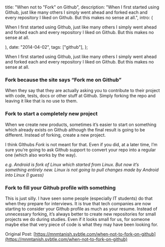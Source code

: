 


  title: "When not to \"Fork\" on Github",
  description: "When I first started using Github, just like many others I simply  went ahead and forked each and every repository I liked on Github. But  this makes no sense at all.",
  intro: (
    <section>
      <p>When I first started using Github, just like many others I simply  went ahead and forked each and every repository I liked on Github. But  this makes no sense at all.</p>
    </section>
  ),
  date: "2014-04-02",
  tags: ["github"],
};


When I first started using Github, just like many others I simply  went ahead and forked each and every repository I liked on Github. But  this makes no sense at all.

### Fork because the site says “Fork me on Github”

When they say that they are actually asking you to contribute to  their project with code, tests, docs or other stuff at Github. Simply  forking the repo and leaving it like that is no use to them.

### Fork to start a completely new project

When we create new products, sometimes it’s easier to start on  something which already exists on Github although the final result is  going to be different. Instead of forking, create a new project.

I think GIthubs _Fork_ is not meant for that. Even if you did,  at a later time, I’m sure you’re going to ask Github support to convert  your repo into a regular one (which also works by the way).

_e.g. Android is fork of Linux which started from Linux. But now  it’s something entirely new. Linux is not going to pull changes made by  Android into Linux (I guess)_

### Fork to fill your Github profile with something

This is just silly. I have seen some people (especially IT students)  do that when they prepare for interviews. It is true that tech companies  are now starting to consider your Github profile as much as your  resume. Instead of unnecessary forking, it’s always better to create new  repositories for small projects we do during studies. Even if it looks  small for us, for someone maybe else that very piece of code is what  they may have been looking for.

Original Post: [https://mnmtanish.svbtle.com/when-not-to-fork-on-github](https://mnmtanish.svbtle.com/when-not-to-fork-on-github)
